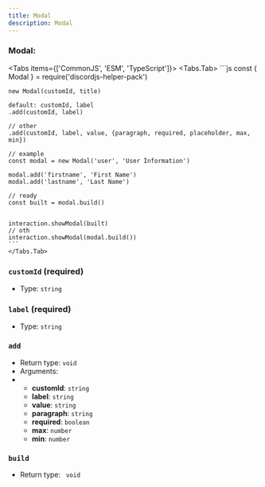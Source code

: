 ```yaml
---
title: Modal
description: Modal
---
```



### Modal:
<Tabs items={['CommonJS', 'ESM', 'TypeScript']}>
    <Tabs.Tab>
	```js
	const { Modal } = require('discordjs-helper-pack')

	new Modal(customId, title)

	default: customId, label
	.add(customId, label)

	// other
	.add(customId, label, value, {paragraph, required, placeholder, max, min})

	// example
	const modal = new Modal('user', 'User İnformation')

	modal.add('firstname', 'First Name')
	modal.add('lastname', 'Last Name')

	// ready
	const built = modal.build()


	interaction.showModal(built)
	// oth
	interaction.showModal(modal.build())
	```
    </Tabs.Tab>
</Tabs>

### `customId` (required)

- Type: `string`

### `label` (required)

- Type: `string`

### `add`
- Return type: `void`
- Arguments:
- - **customId**: `string`
  - **label**: `string`
  - **value**: `string`
  - **paragraph**: `string`
  - **required**: `boolean`
  - **max**: `number`
  - **min**: `number`

### `build`
- Return type: ` void`




